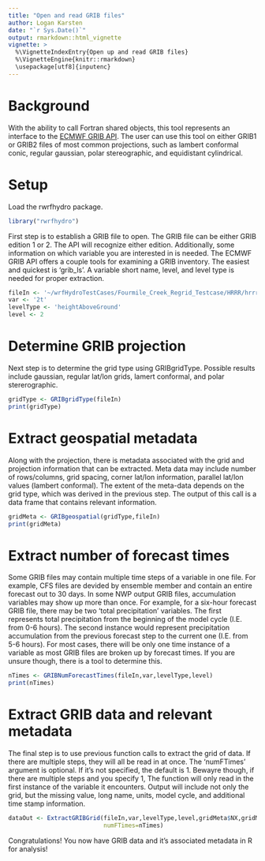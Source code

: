 ```yaml
---
title: "Open and read GRIB files"
author: Logan Karsten
date: "`r Sys.Date()`"
output: rmarkdown::html_vignette
vignette: >
  %\VignetteIndexEntry{Open up and read GRIB files}
  %\VignetteEngine{knitr::rmarkdown}
  \usepackage[utf8]{inputenc}
---
```


# Background
With the ability to call Fortran shared objects, this tool represents an interface
to the [ECMWF GRIB API](https://software.ecmwf.int/wiki/display/GRIB/Home). The user
can use this tool on either GRIB1 or GRIB2 files of most common projections, such as
lambert conformal conic, regular gaussian, polar stereographic, and equidistant
cylindrical. 

# Setup
Load the rwrfhydro package.
```r
library("rwrfhydro")
```

First step is to establish a GRIB file to open. The GRIB file can be either GRIB
edition 1 or 2. The API will recognize either edition. Additionally, some 
information on which variable you are interested in is needed. The ECMWF GRIB
API offers a couple tools for examining a GRIB inventory. The easiest and
quickest is 'grib_ls'. A variable short name, level, and level type is needed
for proper extraction.
```r
fileIn <- '~/wrfHydroTestCases/Fourmile_Creek_Regrid_Testcase/HRRR/hrrr.t12z.wrfnatf00_testcase.grib2'
var <- '2t'
levelType <- 'heightAboveGround'
level <- 2
```

# Determine GRIB projection
Next step is to determine the grid type using GRIBgridType. Possible results include
gaussian, regular lat/lon grids, lamert conformal, and polar stererographic.
```r
gridType <- GRIBgridType(fileIn)
print(gridType)
```

# Extract geospatial metadata
Along with the projection, there is metadata associated with the grid and projection
information that can be extracted. Meta data may include number of rows/columns,
grid spacing, corner lat/lon information, parallel lat/lon values (lambert conformal).
The extent of the meta-data depends on the grid type, which was derived in the previous
step. The output of this call is a data frame that contains relevant information.
```r
gridMeta <- GRIBgeospatial(gridType,fileIn)
print(gridMeta)
```

# Extract number of forecast times
Some GRIB files may contain multiple time steps of a variable in one file. For example,
CFS files are devided by ensemble member and contain an entire forecast out to 30 days.
In some NWP output GRIB files, accumulation variables may show up more than once. For
example, for a six-hour forecast GRIB file, there may be two 'total precipitation' 
variables. The first represents total precipitation from the beginning of the 
model cycle (I.E. from 0-6 hours). The second instance would represent precipitation
accumulation from the previous forecast step to the current one (I.E. from 5-6 hours).
For most cases, there will be only one time instance of a variable as most GRIB
files are broken up by forecast times. If you are unsure though, there is a tool
to determine this. 
```r
nTimes <- GRIBNumForecastTimes(fileIn,var,levelType,level)
print(nTimes)
```

# Extract GRIB data and relevant metadata
The final step is to use previous function calls to extract the grid of data. If
there are multiple steps, they will all be read in at once. The 'numFTimes'
argument is optional. If it's not specified, the default is 1. Bewayre though, if
there are multiple steps and you specify 1, The function will only read in the 
first instance of the variable it encounters. Output will include not only
the grid, but the missing value, long name, units, model cycle, and 
additional time stamp information.
```r
dataOut <- ExtractGRIBGrid(fileIn,var,levelType,level,gridMeta$NX,gridMeta$NY,
                           numFTimes=nTimes)
```

Congratulations! You now have GRIB data and it's associated metadata in R
for analysis!

